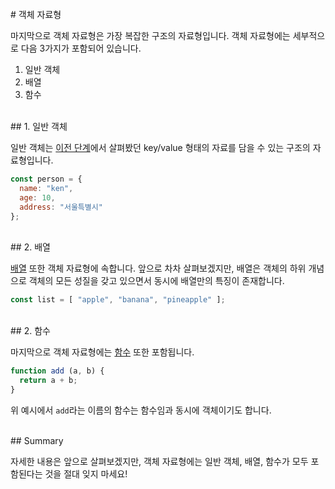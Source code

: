 
<br/>
# 객체 자료형

마지막으로 객체 자료형은 가장 복잡한 구조의 자료형입니다. 객체 자료형에는 세부적으로 다음 3가지가 포함되어 있습니다.

1. 일반 객체
2. 배열
3. 함수

<br/>
## 1. 일반 객체

일반 객체는 [이전 단계](/messenger-project-1/04-data#2-자바스크립트-객체)에서 살펴봤던 key/value 형태의 자료를 담을 수 있는 구조의 자료형입니다.

```javascript copy
const person = {
  name: "ken",
  age: 10,
  address: "서울특별시"
};
```

<br/>
## 2. 배열

[배열](/carousel-project-1/13-javascript-11) 또한 객체 자료형에 속합니다. 앞으로 차차 살펴보겠지만, 배열은 객체의 하위 개념으로 객체의 모든 성질을 갖고 있으면서 동시에 배열만의 특징이 존재합니다.

```javascript copy
const list = [ "apple", "banana", "pineapple" ];
```

<br/>
## 2. 함수

마지막으로 객체 자료형에는 [함수](/carousel-project-1/11-javascript-9) 또한 포함됩니다.

```javascript copy
function add (a, b) {
  return a + b;
}
```

위 예시에서 `add`라는 이름의 함수는 함수임과 동시에 객체이기도 합니다.

<br/>
## Summary

자세한 내용은 앞으로 살펴보겠지만, 객체 자료형에는 일반 객체, 배열, 함수가 모두 포함된다는 것을 절대 잊지 마세요!

<br/>
<br/>
<br/>
<Giscus
  repo="crwdu/lms-contents-js101"
  repoId="R_kgDOL2ikqQ"
  category="Q&A"
  categoryId="DIC_kwDOL2ikqc4CgSAu"
  mapping="pathname"
  reactionsEnabled="1"
  strict="1"
  emitMetadata="0"
  inputPosition="top"
  theme="preferred_color_scheme"
  lang="ko"
  loading="lazy"
/>
